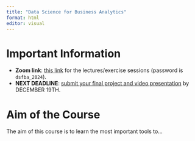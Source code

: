 ```yaml
---
title: "Data Science for Business Analytics"
format: html
editor: visual
---
```


# Important Information

-   **Zoom link**: [this link](#) for the lectures/exercise sessions (password is `dsfba_2024`).
-   **NEXT DEADLINE**: [submit your final project and video presentation](#) by DECEMBER 19TH.

# Aim of the Course

The aim of this course is to learn the most important tools to...
